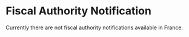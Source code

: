 # Fiscal Authority Notification 

Currently there are not fiscal authority notifications available in France.
